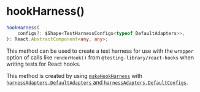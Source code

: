 
<Meta
    title="Packages / Testing / Test Harness / Exports / hookHarness()"
/>

# hookHarness()

```ts
hookHarness(
    configs?: $Shape<TestHarnessConfigs<typeof DefaultAdapters>>,
): React.AbstractComponent<any, any>;
```

This method can be used to create a test harness for use with the `wrapper` option of calls like `renderHook()` from `@testing-library/react-hooks` when writing tests for React hooks.

This method is created by using <a href="./?path=/docs/packages-testing-test-harness-exports-makehookharness--docs">`makeHookHarness`</a> with <a href="./?path=/docs/packages-testing-test-harness-exports-harnessadapters--docs">`harnessAdapters.DefaultAdapters` and `harnessAdapters.DefaultConfigs`</a>.
